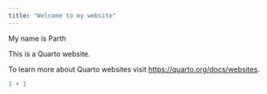 ```yaml
---
title: "Welcome to my website"
---
```


My name is Parth

This is a Quarto website.

To learn more about Quarto websites visit <https://quarto.org/docs/websites>.

```r
1 + 1
```
